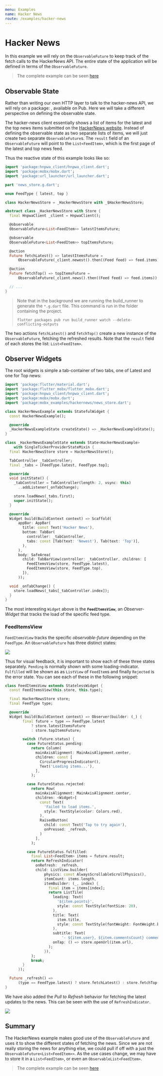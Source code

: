 ```yaml
---
menu: Examples
name: Hacker News
route: /examples/hacker-news
---
```



# Hacker News

In this example we will rely on the `ObservableFuture` to keep track of the fetch calls to the HackerNews API. The entire state of the application will be defined in terms of the `ObservableFuture`.

> The complete example can be seen [here](https://github.com/mobxjs/mobx.dart/tree/master/mobx_examples/lib/hackernews)

## Observable State

Rather than writing our own HTTP layer to talk to the hacker-news API, we will rely on a package: <PubBadge name="hnpwa_client" />, available on Pub. Here we will take a different perspective on defining the observable state.

The hacker-news client essentially shows a list of items for the latest and the top news items submitted on the [HackerNews website](https://news.ycombinator.com/). Instead of defining the observable state as two separate lists of items, we will just create two separate `ObservableFuture`s. The `result` field of an `ObservableFuture` will point to the `List<FeedItem>`, which is the first page of the latest and top news feed.

Thus the reactive state of this example looks like so:

```dart
import 'package:hnpwa_client/hnpwa_client.dart';
import 'package:mobx/mobx.dart';
import 'package:url_launcher/url_launcher.dart';

part 'news_store.g.dart';

enum FeedType { latest, top }

class HackerNewsStore = _HackerNewsStore with _$HackerNewsStore;

abstract class _HackerNewsStore with Store {
  final HnpwaClient _client = HnpwaClient();

  @observable
  ObservableFuture<List<FeedItem>> latestItemsFuture;

  @observable
  ObservableFuture<List<FeedItem>> topItemsFuture;

  @action
  Future fetchLatest() => latestItemsFuture =
      ObservableFuture(_client.newest().then((Feed feed) => feed.items));

  @action
  Future fetchTop() => topItemsFuture =
      ObservableFuture(_client.news().then((Feed feed) => feed.items));

  // ...
}

```

> Note that in the background we are running the build_runner to generate the `*.g.dart` file. This command is run in the folder containing the project.
>
> ```
> flutter packages pub run build_runner watch --delete-conflicting-outputs
> ```

The two actions `fetchLatest()` and `fetchTop()` create a new instance of the `ObservableFuture`, fetching the refreshed results. Note that the `result` field of each stores the list: `List<FeedItem>`.

## Observer Widgets

The root widgets is simple a tab-container of two tabs, one of Latest and one for Top news:

```dart
import 'package:flutter/material.dart';
import 'package:flutter_mobx/flutter_mobx.dart';
import 'package:hnpwa_client/hnpwa_client.dart';
import 'package:mobx/mobx.dart';
import 'package:mobx_examples/hackernews/news_store.dart';

class HackerNewsExample extends StatefulWidget {
  const HackerNewsExample();

  @override
  _HackerNewsExampleState createState() => _HackerNewsExampleState();
}

class _HackerNewsExampleState extends State<HackerNewsExample>
    with SingleTickerProviderStateMixin {
  final HackerNewsStore store = HackerNewsStore();

  TabController _tabController;
  final _tabs = [FeedType.latest, FeedType.top];

  @override
  void initState() {
    _tabController = TabController(length: 2, vsync: this)
      ..addListener(_onTabChange);

    store.loadNews(_tabs.first);
    super.initState();
  }

  @override
  Widget build(BuildContext context) => Scaffold(
      appBar: AppBar(
        title: const Text('Hacker News'),
        bottom: TabBar(
          controller: _tabController,
          tabs: const [Tab(text: 'Newest'), Tab(text: 'Top')],
        ),
      ),
      body: SafeArea(
        child: TabBarView(controller: _tabController, children: [
          FeedItemsView(store, FeedType.latest),
          FeedItemsView(store, FeedType.top),
        ]),
      ));

  void _onTabChange() {
    store.loadNews(_tabs[_tabController.index]);
  }
}

```

The most interesting `Widget` above is the **`FeedItemsView`**, an _Observer-Widget_ that tracks the load of the specific feed type.

### FeedItemsView

`FeedItemsView` tracks the specific _observable-future_ depending on the `FeedType`. An `ObservableFuture` has three distinct states:


<img src={observableFuture} />

Thus for visual feedback, it is important to show each of these three states separately. `Pending` is normally shown with some loading-indicator. `Fulfilled` will be shown as as `ListView` of `FeedItem`s and finally `Rejected` is the error state. You can see each of these in the following snippet:

```dart
class FeedItemsView extends StatelessWidget {
  const FeedItemsView(this.store, this.type);

  final HackerNewsStore store;
  final FeedType type;

  @override
  Widget build(BuildContext context) => Observer(builder: (_) {
        final future = type == FeedType.latest
            ? store.latestItemsFuture
            : store.topItemsFuture;

        switch (future.status) {
          case FutureStatus.pending:
            return Column(
              mainAxisAlignment: MainAxisAlignment.center,
              children: const [
                CircularProgressIndicator(),
                Text('Loading items...'),
              ],
            );

          case FutureStatus.rejected:
            return Row(
              mainAxisAlignment: MainAxisAlignment.center,
              children: <Widget>[
                const Text(
                  'Failed to load items.',
                  style: TextStyle(color: Colors.red),
                ),
                RaisedButton(
                  child: const Text('Tap to try again'),
                  onPressed: _refresh,
                )
              ],
            );

          case FutureStatus.fulfilled:
            final List<FeedItem> items = future.result;
            return RefreshIndicator(
              onRefresh: _refresh,
              child: ListView.builder(
                  physics: const AlwaysScrollableScrollPhysics(),
                  itemCount: items.length,
                  itemBuilder: (_, index) {
                    final item = items[index];
                    return ListTile(
                      leading: Text(
                        '${item.points}',
                        style: const TextStyle(fontSize: 20),
                      ),
                      title: Text(
                        item.title,
                        style: const TextStyle(fontWeight: FontWeight.bold),
                      ),
                      subtitle: Text(
                          '- ${item.user}, ${item.commentsCount} comment(s)'),
                      onTap: () => store.openUrl(item.url),
                    );
                  }),
            );
            break;
        }
      });

  Future _refresh() =>
      (type == FeedType.latest) ? store.fetchLatest() : store.fetchTop();
}

```

We have also added the _Pull to Refresh_ behavior for fetching the latest updates to the news. This can be seen with the use of `RefreshIndicator`.


<img src={hnGif} />

## Summary

The HackerNews example makes good use of the `ObservableFuture` and uses it to show the different states of fetching the news. Since we are not really storing the news for anything else, we could pull if off with a just the `ObservableFuture<List<FeedItem>>`. As the use cases change, we may have to store it in a `List<FeedItem>`, or even an `ObservableList<FeedItem>`.

> The complete example can be seen [here](https://github.com/mobxjs/mobx.dart/tree/master/mobx_examples/lib/hackernews)
